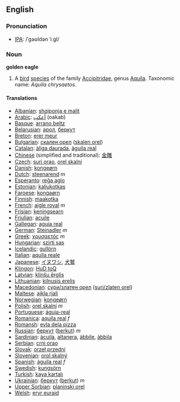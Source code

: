 ==English==
=== Pronunciation ===
*[[w:IPA|IPA]]: /ˈgəʊldən ˈiːgl/

=== Noun ===
'''golden eagle'''

# A [[bird]] [[species]] of the family [[Accipitridae]], genus [[Aquila]]. Taxonomic name: ''Aquila chrysaetos''.

==== Translations ====
*[[Albanian]]: [[shqiponja e malit]]
*[[Arabic]]: [[أعكب]] (oakab)
*[[Basque]]: [[arrano beltz]]
*[[Belarusian]]: [[арол]], [[беркут]]
*[[Breton]]: [[erer meur]]
*[[Bulgarian]]: [[скален орел]] ([[skalen orel]])
*[[Catalan]]: [[àliga daurada]], [[àguila real]]
*[[Chinese]] (simplified and traditional): [[金雕]]
*[[Czech]]: [[suri orao]], [[orel skalní]]
*[[Danish]]: [[kongeørn]]
*[[Dutch]]: [[steenarend]] ''m''
*[[Esperanto]]: [[reĝa aglo]]
*[[Estonian]]: [[kaljukotkas]]
*[[Faroese]]: [[kongaørn]]
*[[Finnish]]: [[maakotka]]
*[[French]]: [[aigle royal]] ''m''
*[[Frisian]]: [[keningsearn]]
*[[Friulian]]: [[acuile]]
*[[Gallegan]]: [[aguia real]]
*[[German]]: [[Steinadler]] ''m''
*[[Greek]]: [[χρυσαετός]] ''m''
*[[Hungarian]]: [[szirti sas]]
*[[Icelandic]]: [[gullörn]]
*[[Italian]]: [[aquila reale]] '' ''
*[[Japanese]]: [[イヌワシ]], [[犬]][[鷲]]
*[[Klingon]]: [[HuD toQ]]
*[[Latvian]]: [[klinšu ērglis]]
*[[Lithuanian]]: [[kilnusis erelis]]
*[[Macedonian]]: [[сури/златен орел]] ([[suri/zlaten orel]])
*[[Maltese]]: [[ajkla rjali]]
*[[Norwegian]]: [[kongeørn]]
*[[Polish]]: [[orel skalní]] ''m''
*[[Portuguese]]: [[águia-real]]
*[[Romanica]]: [[aquila real]] ''f''
*[[Romansh]]: [[evla dela pizza]]
*[[Russian]]: [[беркут]] ([[berkut]]) ''m''
*[[Sardinian]]: [[àcuila]], [[altanera]], [[àbbile]], [[àbbila]]
*[[Serbian]]: [[crni orao]]
*[[Slovak]]: [[orzeł przedni]]
*[[Slovenian]]: [[orol skalný]]
*[[Spanish]]: [[águila real]] ''f''
*[[Swedish]]: [[kungsörn]]
*[[Turkish]]: [[kaya kartalı]]
*[[Ukrainian]]: [[беркут]] ([[berkut]]) ''m''
*[[Upper Sorbian]]: [[planinski orel]]
*[[Welsh]]: [[eryr euraid]]